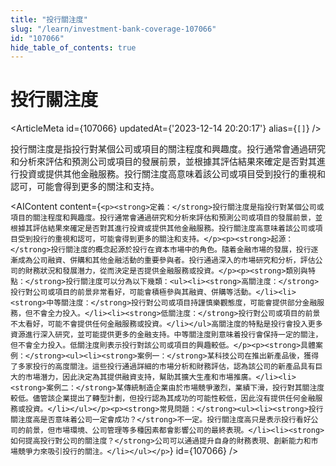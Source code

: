 ```yaml
---
title: "投行關注度"
slug: "/learn/investment-bank-coverage-107066"
id: "107066"
hide_table_of_contents: true
---
```



# 投行關注度

<ArticleMeta id={107066} updatedAt={'2023-12-14 20:20:17'} alias={`[]`} />
<div className='border-solid border-b border-t-0 my-4 border-[var(--ifm-color-gray-300)]' />

投行關注度是指投行對某個公司或項目的關注程度和興趣度。投行通常會通過研究和分析來評估和預測公司或項目的發展前景，並根據其評估結果來確定是否對其進行投資或提供其他金融服務。投行關注度高意味着該公司或項目受到投行的重視和認可，可能會得到更多的關注和支持。

<AIContent content={`<p><strong>定義：</strong>投行關注度是指投行對某個公司或項目的關注程度和興趣度。投行通常會通過研究和分析來評估和預測公司或項目的發展前景，並根據其評估結果來確定是否對其進行投資或提供其他金融服務。投行關注度高意味着該公司或項目受到投行的重視和認可，可能會得到更多的關注和支持。</p><p><strong>起源：</strong>投行關注度的概念起源於投行在資本市場中的角色。隨着金融市場的發展，投行逐漸成為公司融資、併購和其他金融活動的重要參與者。投行通過深入的市場研究和分析，評估公司的財務狀況和發展潛力，從而決定是否提供金融服務或投資。</p><p><strong>類別與特點：</strong>投行關注度可以分為以下幾類：<ul><li><strong>高關注度：</strong>投行對公司或項目的前景非常看好，可能會積極參與其融資、併購等活動。</li><li><strong>中等關注度：</strong>投行對公司或項目持謹慎樂觀態度，可能會提供部分金融服務，但不會全力投入。</li><li><strong>低關注度：</strong>投行對公司或項目的前景不太看好，可能不會提供任何金融服務或投資。</li></ul>高關注度的特點是投行會投入更多資源進行深入研究，並可能提供更多的金融支持。中等關注度則意味着投行會保持一定的關注，但不會全力投入。低關注度則表示投行對該公司或項目的興趣較低。</p><p><strong>具體案例：</strong><ul><li><strong>案例一：</strong>某科技公司在推出新產品後，獲得了多家投行的高度關注。這些投行通過詳細的市場分析和財務評估，認為該公司的新產品具有巨大的市場潛力，因此決定為其提供融資支持，幫助其擴大生產和市場推廣。</li><li><strong>案例二：</strong>某傳統制造企業由於市場競爭激烈，業績下滑，投行對其關注度較低。儘管該企業提出了轉型計劃，但投行認為其成功的可能性較低，因此沒有提供任何金融服務或投資。</li></ul></p><p><strong>常見問題：</strong><ul><li><strong>投行關注度高是否意味着公司一定會成功？</strong>不一定。投行關注度高只是表示投行看好公司的前景，但市場環境、公司管理等多種因素都會影響公司的最終表現。</li><li><strong>如何提高投行對公司的關注度？</strong>公司可以通過提升自身的財務表現、創新能力和市場競爭力來吸引投行的關注。</li></ul></p>`} id={107066} />
